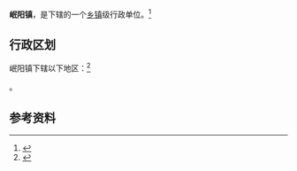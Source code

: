 {{中国乡级行政区
|景观照片文件名 = 岷阳镇 (3).jpg
|景观照片描述 = 
|汉语拼音 = 
|其他语言 = 
|其他语言名称 = 
|旧称 = 
|地名出处 = 
|位置图文件名 = 
|位置图描述 = 
|自定义图片= 
|建置时间 = 
|政府驻地 = 
|毗邻 = 
|总面积 = 
|户籍人口 = 
|户籍人口年份 = 
|常住人口 = 
|常住人口年份 = 
|人口密度 = 
|GDP = 
|GDP年份 = 
|邮政编码 = 
|电话区号 = 932
|官方网站 = 
|网站名称 = 
|62/11/26/100/000}}
'''岷阳镇'''，是{{PRC admin/fullname|62/11/26/100/000|3}}下辖的一个[[乡镇|乡镇]]级行政单位。<ref>{{PRC admin/ref sgc|{{PRC admin/parent|62/11/26/100/000}}}}</ref>

== 行政区划 ==

岷阳镇下辖以下地区：<ref>{{PRC admin/ref sgc|62/11/26/100/000}}</ref>

{{PRC admin/children|62/11/26/100/000}}。

== 参考资料 ==

{{reflist}}

{{行政区划小作品}}
{{PRC admin/navcat|62/11/26/100/000}}